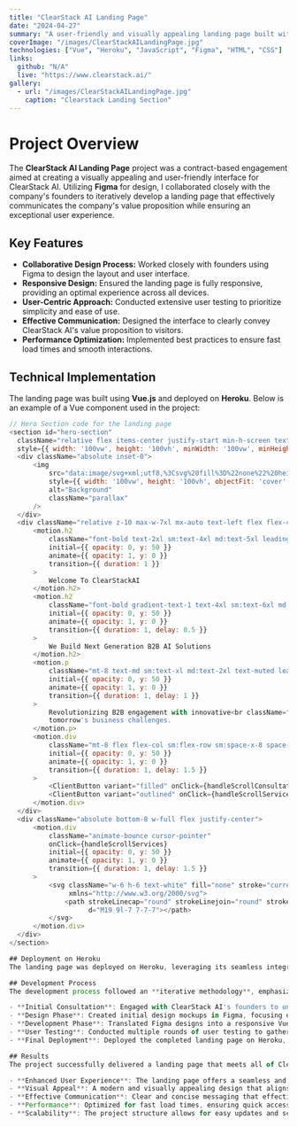 ```yaml
---
title: "ClearStack AI Landing Page"
date: "2024-04-27"
summary: "A user-friendly and visually appealing landing page built with Vue and hosted on Heroku."
coverImage: "/images/ClearStackAILandingPage.jpg"
technologies: ["Vue", "Heroku", "JavaScript", "Figma", "HTML", "CSS"]
links:
  github: "N/A"
  live: "https://www.clearstack.ai/"
gallery:
  - url: "/images/ClearStackAILandingPage.jpg"
    caption: "Clearstack Landing Section"
---
```


# Project Overview

The **ClearStack AI Landing Page** project was a contract-based engagement aimed at creating a visually appealing and user-friendly interface for ClearStack AI. Utilizing **Figma** for design, I collaborated closely with the company's founders to iteratively develop a landing page that effectively communicates the company's value proposition while ensuring an exceptional user experience.

## Key Features

- **Collaborative Design Process:** Worked closely with founders using Figma to design the layout and user interface.
- **Responsive Design:** Ensured the landing page is fully responsive, providing an optimal experience across all devices.
- **User-Centric Approach:** Conducted extensive user testing to prioritize simplicity and ease of use.
- **Effective Communication:** Designed the interface to clearly convey ClearStack AI's value proposition to visitors.
- **Performance Optimization:** Implemented best practices to ensure fast load times and smooth interactions.

## Technical Implementation

The landing page was built using **Vue.js** and deployed on **Heroku**. Below is an example of a Vue component used in the project:

```javascript
// Hero Section code for the landing page
<section id="hero-section"
  className="relative flex items-center justify-start min-h-screen text-white overflow-hidden"
  style={{ width: '100vw', height: '100vh', minWidth: '100vw', minHeight: '100vh' }}>
  <div className="absolute inset-0">
      <img
          src="data:image/svg+xml;utf8,%3Csvg%20fill%3D%22none%22%20height%3D%22915%22%20viewBox%3D%220%200%201440%20915%22%20width%3D%221440%22%20xmlns%3D%22http%3A%2F%2Fwww.w3.org%2F2000%2Fsvg%22%20xmlns%3Axlink%3D%22http%3A%2F%2Fwww.w3.org%2F1999%2Fsvg%22%3E%3Cfilter%20id%3D%22a%22%20color-interpolation-filters%3D%22sRGB%22%20filterUnits%3D%22userSpaceOnUse%22%20height%3D%221407%22%20width%3D%221527.75%22%20x%3D%22-351.75%22%20y%3D%22-714%22%3E%3CfeFlood%20flood-opacity%3D%220%22%20result%3D%22BackgroundImageFix%22%2F%3E%3CfeBlend%20in%3D%22SourceGraphic%22%20in2%3D%22BackgroundImageFix%22%20mode%3D%22normal%22%20result%3D%22shape%22%2F%3E%3CfeGaussianBlur%20result%3D%22effect1_foregroundBlur_1_116%22%20stdDeviation%3D%22260.25%22%2F%3E%3C%2Ffilter%3E%3Cfilter%20id%3D%22b%22%20color-interpolation-filters%3D%22sRGB%22%20filterUnits%3D%22userSpaceOnUse%22%20height%3D%221090.5%22%20width%3D%221090.5%22%20x%3D%22952.5%22%20y%3D%22-159%22%3E%3CfeFlood%20flood-opacity%3D%220%22%20result%3D%22BackgroundImageFix%22%2F%3E%3CfeBlend%20in%3D%22SourceGraphic%22%20in2%3D%22BackgroundImageFix%22%20mode%3D%22normal%22%20result%3D%22shape%22%2F%3E%3CfeGaussianBlur%20result%3D%22effect1_foregroundBlur_1_116%22%20stdDeviation%3D%22204%22%2F%3E%3C%2Ffilter%3E%3Cfilter%20id%3D%22c%22%20color-interpolation-filters%3D%22sRGB%22%20filterUnits%3D%22userSpaceOnUse%22%20height%3D%221240.5%22%20width%3D%221240.5%22%20x%3D%22-629.25%22%20y%3D%22-369%22%3E%3CfeFlood%20flood-opacity%3D%220%22%20result%3D%22BackgroundImageFix%22%2F%3E%3CfeBlend%20in%3D%22SourceGraphic%22%20in2%3D%22BackgroundImageFix%22%20mode%3D%22normal%22%20result%3D%22shape%22%2F%3E%3CfeGaussianBlur%20result%3D%22effect1_foregroundBlur_1_116%22%20stdDeviation%3D%22241.5%22%2F%3E%3C%2Ffilter%3E%3CclipPath%20id%3D%22d%22%3E%3Cpath%20d%3D%22m0-18h1440v933h-1440z%22%2F%3E%3C%2FclipPath%3E%3Cpath%20d%3D%22m0-18h1440v933h-1440z%22%20fill%3D%22%23fff%22%2F%3E%3Cg%20clip-path%3D%22url(%23d)%22%3E%3Cpath%20d%3D%22m0-18h1440v988.5h-1440z%22%20fill%3D%22%2306060c%22%2F%3E%3Cg%20filter%3D%22url(%23a)%22%3E%3Cellipse%20cx%3D%22412.125%22%20cy%3D%22-10.5%22%20fill%3D%22%23000aff%22%20rx%3D%22243.375%22%20ry%3D%22183%22%2F%3E%3C%2Fg%3E%3Cg%20filter%3D%22url(%23b)%22%3E%3Ccircle%20cx%3D%221497.75%22%20cy%3D%22386.25%22%20fill%3D%22%238f00ff%22%20r%3D%22137.25%22%2F%3E%3C%2Fg%3E%3Cg%20filter%3D%22url(%23c)%22%3E%3Ccircle%20cx%3D%22-9%22%20cy%3D%22251.25%22%20fill%3D%22%2300b2ff%22%20r%3D%22137.25%22%2F%3E%3C%2Fg%3E%3C%2Fg%3E%3C%2Fsvg%3E"
          style={{ width: '100vw', height: '100vh', objectFit: 'cover' }}
          alt="Background"
          className="parallax"
      />
  </div>
  <div className="relative z-10 max-w-7xl mx-auto text-left flex flex-col md:gap-8 px-4">
      <motion.h2
          className="font-bold text-2xl sm:text-4xl md:text-5xl leading-tight mb-6"
          initial={{ opacity: 0, y: 50 }}
          animate={{ opacity: 1, y: 0 }}
          transition={{ duration: 1 }}
      >
          Welcome To ClearStackAI
      </motion.h2>
      <motion.h2
          className="font-bold gradient-text-1 text-4xl sm:text-6xl md:text-7xl leading-tight"
          initial={{ opacity: 0, y: 50 }}
          animate={{ opacity: 1, y: 0 }}
          transition={{ duration: 1, delay: 0.5 }}
      >
          We Build Next Generation B2B AI Solutions
      </motion.h2>
      <motion.p
          className="mt-8 text-md sm:text-xl md:text-2xl text-muted leading-relaxed"
          initial={{ opacity: 0, y: 50 }}
          animate={{ opacity: 1, y: 0 }}
          transition={{ duration: 1, delay: 1 }}
      >
          Revolutionizing B2B engagement with innovative<br className="hidden md:inline" /> solutions for
          tomorrow's business challenges.
      </motion.p>
      <motion.div
          className="mt-8 flex flex-col sm:flex-row sm:space-x-8 space-y-4 sm:space-y-0"
          initial={{ opacity: 0, y: 50 }}
          animate={{ opacity: 1, y: 0 }}
          transition={{ duration: 1, delay: 1.5 }}
      >
          <ClientButton variant="filled" onClick={handleScrollConsultation}>BOOK INTRO CALL</ClientButton>
          <ClientButton variant="outlined" onClick={handleScrollServices}>VIEW SERVICES</ClientButton>
      </motion.div>
  </div>
  <div className="absolute bottom-8 w-full flex justify-center">
      <motion.div
          className="animate-bounce cursor-pointer"
          onClick={handleScrollServices}
          initial={{ opacity: 0, y: 50 }}
          animate={{ opacity: 1, y: 0 }}
          transition={{ duration: 1, delay: 1.5 }}
      >
          <svg className="w-6 h-6 text-white" fill="none" stroke="currentColor" viewBox="0 0 24 24"
               xmlns="http://www.w3.org/2000/svg">
              <path strokeLinecap="round" strokeLinejoin="round" strokeWidth="2"
                    d="M19 9l-7 7-7-7"></path>
          </svg>
      </motion.div>
  </div>
</section>

## Deployment on Heroku
The landing page was deployed on Heroku, leveraging its seamless integration with Git for continuous deployment. Below is the Procfile used for deployment:

## Development Process
The development process followed an **iterative methodology**, emphasizing close collaboration and continuous feedback. Key steps included:

- **Initial Consultation**: Engaged with ClearStack AI's founders to understand their vision, requirements, and target audience.
- **Design Phase**: Created initial design mockups in Figma, focusing on a clean and modern aesthetic aligned with the company's branding.
- **Development Phase**: Translated Figma designs into a responsive Vue.js application, ensuring cross-browser compatibility and performance optimization.
- **User Testing**: Conducted multiple rounds of user testing to gather feedback on usability and design elements, making necessary adjustments to enhance user experience.
- **Final Deployment**: Deployed the completed landing page on Heroku, setting up continuous deployment pipelines for future updates.

## Results
The project successfully delivered a landing page that meets all of ClearStack AI's objectives:

- **Enhanced User Experience**: The landing page offers a seamless and intuitive experience, making it easy for visitors to understand ClearStack AI's offerings.
- **Visual Appeal**: A modern and visually appealing design that aligns with the company's branding and attracts potential clients.
- **Effective Communication**: Clear and concise messaging that effectively conveys the company's value proposition.
- **Performance**: Optimized for fast load times, ensuring quick access and reducing bounce rates.
- **Scalability**: The project structure allows for easy updates and scalability, accommodating future expansions and feature additions.